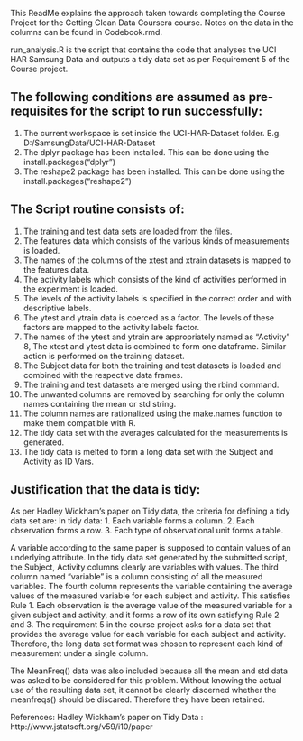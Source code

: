 This ReadMe explains the approach taken towards completing the Course Project for the Getting Clean Data Coursera course. Notes on the data in the columns can be found in Codebook.rmd. 

run_analysis.R is the script that contains the code that analyses the UCI HAR Samsung Data and outputs a tidy data set as per Requirement 5 of the Course project. 

The following conditions are assumed as pre-requisites for the script to run successfully:
------------------------------------------------------------------------------------------

1. The current workspace is set inside the UCI-HAR-Dataset folder. E.g. D:/SamsungData/UCI-HAR-Dataset 
2. The dplyr package has been installed. This can be done using the install.packages("dplyr")
3. The reshape2 package has been installed. This can be done using the install.packages("reshape2")

The Script routine consists of:
-------------------------------

1. The training and test data sets are loaded from the files. 
2. The features data which consists of the various kinds of measurements is loaded.
3. The names of the columns of the xtest and xtrain datasets is mapped to the features data.
4. The activity labels which consists of the kind of activities performed in the experiment is loaded.
5. The levels of the activity labels is specified in the correct order and with descriptive labels.
6. The ytest and ytrain data is coerced as a factor. The levels of these factors are mapped to the activity labels factor. 
7. The names of the ytest and ytrain are appropriately named as "Activity"
8, The xtest and ytest data is combined to form one dataframe. Similar action is performed on the training dataset.
9. The Subject data for both the training and test datasets is loaded and combined with the respective data frames.
10. The training and test datasets are merged using the rbind command.
11. The unwanted columns are removed by searching for only the column names containing the mean or std string.
12. The column names are rationalized using the make.names function to make them compatible with R.
13. The tidy data set with the averages calculated for the measurements is generated. 
14. The tidy data is melted to form a long data set with the Subject and Activity as ID Vars.

Justification that the data is tidy:
------------------------------------
As per Hadley Wickham's paper on Tidy data, the criteria for defining a tidy data set are:
In tidy data:
1. Each variable forms a column.
2. Each observation forms a row.
3. Each type of observational unit forms a table.

A variable according to the same paper is supposed to contain values of an underlying attribute. In the tidy data set generated by the submitted script, the Subject, Activity columns clearly are variables with values. The third column named "variable" is a column consisting of all the measured variables. The fourth column represents the variable containing the average values of the measured variable for each subject and activity. This satisfies Rule 1. Each observation is the average value of the measured variable for a given subject and activity, and it forms a row of its own satisfying Rule 2 and 3. The requirement 5 in the course project asks for a data set that provides the average value for each variable for each subject and activity. Therefore, the long data set format was chosen to represent each kind of measurement under a single column. 

The MeanFreq() data was also included because all the mean and std data was asked to be considered for this problem. Without knowing the actual use of the resulting data set, it cannot be clearly discerned whether the meanfreqs() should be discared. Therefore they have been retained. 

References: Hadley Wickham's paper on Tidy Data : http://www.jstatsoft.org/v59/i10/paper